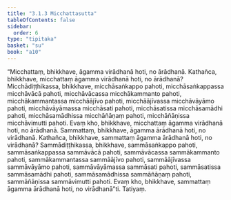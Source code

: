 ```yaml
---
title: "3.1.3 Micchattasutta"
tableOfContents: false
sidebar:
  order: 6
type: "tipitaka"
basket: "su"
book: "a10"
---
```



<DynamicBreadcrumb />

<Division number="103" book="a10" bookNo="17" page="428">

<Paragraph number="930" book="a10">
“Micchattaṃ, bhikkhave, āgamma virādhanā hoti, no ārādhanā. Kathañca, bhikkhave, micchattaṃ āgamma virādhanā hoti, no ārādhanā? Micchādiṭṭhikassa, bhikkhave, micchāsaṅkappo pahoti, micchāsaṅkappassa micchāvācā pahoti, micchāvācassa micchākammanto pahoti, micchākammantassa micchāājīvo pahoti, micchāājīvassa micchāvāyāmo pahoti, micchāvāyāmassa micchāsati pahoti, micchāsatissa micchāsamādhi pahoti, micchāsamādhissa micchāñāṇaṃ pahoti, micchāñāṇissa micchāvimutti pahoti. Evaṃ kho, bhikkhave, micchattaṃ āgamma virādhanā hoti, no ārādhanā.
</Paragraph>

<Paragraph number="931" book="a10">
Sammattaṃ, bhikkhave, āgamma ārādhanā hoti, no virādhanā. Kathañca, bhikkhave, sammattaṃ āgamma ārādhanā hoti, no virādhanā? Sammādiṭṭhikassa, bhikkhave, sammāsaṅkappo pahoti, sammāsaṅkappassa sammāvācā pahoti, sammāvācassa sammākammanto pahoti, sammākammantassa sammāājīvo pahoti, sammāājīvassa sammāvāyāmo pahoti, sammāvāyāmassa sammāsati pahoti, sammāsatissa sammāsamādhi pahoti, sammāsamādhissa sammāñāṇaṃ pahoti, sammāñāṇissa sammāvimutti pahoti. Evaṃ kho, bhikkhave, sammattaṃ āgamma ārādhanā hoti, no virādhanā”ti.

</Paragraph>
</Division>

<Paragraph number="932" type="center" book="a10">
Tatiyaṃ.
</Paragraph>